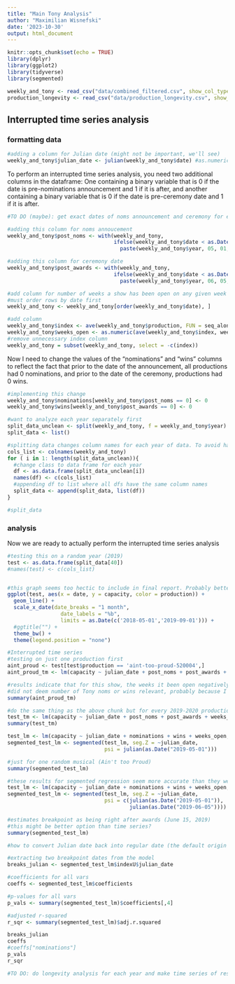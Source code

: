 ```yaml
---
title: "Main Tony Analysis"
author: "Maximilian Wisnefski"
date: '2023-10-30'
output: html_document
---
```


```r
knitr::opts_chunk$set(echo = TRUE)
library(dplyr)
library(ggplot2)
library(tidyverse)
library(segmented)
```


```r
weekly_and_tony <- read_csv("data/combined_filtered.csv", show_col_types = FALSE)
production_longevity <- read_csv("data/production_longevity.csv", show_col_types = FALSE)
```


## Interrupted time series analysis

### formatting data 

```r
#adding a column for Julian date (might not be important, we'll see)
weekly_and_tony$julian_date <- julian(weekly_and_tony$date) #as.numeric(format(weekly_and_tony$date, "%j"))
```



To perform an interrupted time series analysis, you need two additional columns in the dataframe: One containing a binary variable that is 0 if the date is pre-nominations announcement and 1 if it is after, and another containing a binary variable that is 0 if the date is pre-ceremony date and 1 if it is after. 


```r
#TO DO (maybe): get exact dates of noms announcement and ceremony for every year instead of defaulting to May 1 and June 5

#adding this column for noms annoucement
weekly_and_tony$post_noms <- with(weekly_and_tony,
                                  ifelse(weekly_and_tony$date < as.Date(
                                    paste(weekly_and_tony$year, 05, 01, sep = "-")), 0, 1))

#adding this column for ceremony date
weekly_and_tony$post_awards <- with(weekly_and_tony,
                                  ifelse(weekly_and_tony$date < as.Date(
                                    paste(weekly_and_tony$year, 06, 05, sep = "-")), 0, 1))
```


```r
#add column for number of weeks a show has been open on any given week
#must order rows by date first 
weekly_and_tony <- weekly_and_tony[order(weekly_and_tony$date), ]

#add column 
weekly_and_tony$index <- ave(weekly_and_tony$production, FUN = seq_along) 
weekly_and_tony$weeks_open <- as.numeric(ave(weekly_and_tony$index, weekly_and_tony$production, FUN = seq_along))
#remove unnecessary index column
weekly_and_tony = subset(weekly_and_tony, select = -c(index))
```



Now I need to change the values of the "nominations" and "wins" columns to reflect the fact that prior to the date of the announcement, all productions had 0 nominations, and prior to the date of the ceremony, productions had 0 wins.

```r
#implementing this change
weekly_and_tony$nominations[weekly_and_tony$post_noms == 0] <- 0
weekly_and_tony$wins[weekly_and_tony$post_awards == 0] <- 0
```


```r
#want to analyze each year separately first
split_data_unclean <- split(weekly_and_tony, f = weekly_and_tony$year)
split_data <- list()

#splitting data changes column names for each year of data. To avoid having to deal with this later, we should change the column names back to what they originally were
cols_list <- colnames(weekly_and_tony)
for ( i in 1: length(split_data_unclean)){
  #change class to data frame for each year
  df <- as.data.frame(split_data_unclean[i])
  names(df) <- c(cols_list)
  #appending df to list where all dfs have the same column names
  split_data <- append(split_data, list(df))
}

#split_data
```


### analysis

Now we are ready to actually perform the interrupted time series analysis

```r
#testing this on a random year (2019)
test <- as.data.frame(split_data[40])
#names(test) <- c(cols_list)


#this graph seems too hectic to include in final report. Probably better to stick to more anecdotal things that you made in previous part, at least for visuals
ggplot(test, aes(x = date, y = capacity, color = production)) +
  geom_line() +
  scale_x_date(date_breaks = "1 month", 
                 date_labels = "%b",
                 limits = as.Date(c('2018-05-01','2019-09-01'))) +
  #ggtitle("") +
  theme_bw() +
  theme(legend.position = "none")
```


```r
#Interrupted time series
#testing on just one production first
aint_proud <- test[test$production == 'aint-too-proud-520004',] 
aint_proud_tm <- lm(capacity ~ julian_date + post_noms + post_awards + weeks_open + nominations + wins, data = aint_proud)

#results indicate that for this show, the weeks it been open negatively affect its capacity (people want to see new things), time after noms led to a 4.8% increase in capacity, time after awards led to a 4.0% increase in capacity (not entirely accurate if you look at actual data for this show. Capacity did increase, but not by that much)
#did not deem number of Tony noms or wins relevant, probably because I am only looking at one show, so number of noms/wins almost never changes
summary(aint_proud_tm)
```

```r
#do the same thing as the above chunk but for every 2019-2020 production (still pre-covid)
test_tm <- lm(capacity ~ julian_date + post_noms + post_awards + weeks_open + nominations + wins, data = test)
summary(test_tm)
```


```r
test_lm <- lm(capacity ~ julian_date + nominations + wins + weeks_open, data = aint_proud)
segmented_test_lm <- segmented(test_lm, seg.Z = ~julian_date, 
                               psi = julian(as.Date("2019-05-01")))

#just for one random musical (Ain't too Proud)
summary(segmented_test_lm)
```



```r
#these results for segmented regression seem more accurate than they were before (i.e. when I did not include weeks_open. this var is very relevant to capacity)
test_lm <- lm(capacity ~ julian_date + nominations + wins + weeks_open, data = test)
segmented_test_lm <- segmented(test_lm, seg.Z = ~julian_date, 
                               psi = c(julian(as.Date("2019-05-01")),
                                       julian(as.Date("2019-06-05"))))

#estimates breakpoint as being right after awards (June 15, 2019)
#this might be better option than time series?  
summary(segmented_test_lm)
```




```r
#how to convert Julian date back into regular date (the default origin is Jan 1, 1970)

#extracting two breakpoint dates from the model 
breaks_julian <- segmented_test_lm$indexU$julian_date

#coefficients for all vars
coeffs <- segmented_test_lm$coefficients

#p-values for all vars
p_vals <- summary(segmented_test_lm)$coefficients[,4] 

#adjusted r-squared
r_sqr <- summary(segmented_test_lm)$adj.r.squared

breaks_julian
coeffs
#coeffs["nominations"]
p_vals
r_sqr
```



```r
#TO DO: do longevity analysis for each year and make time series of results???

```



